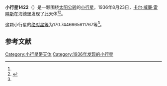 {{Infobox planet
| bgcolour = #FFFFC0
| name = 1422 Stromgrenia
| symbol = 
| image = 
| caption = 
| discovery = yes
| discovery_ref = 
| discoverer = [[卡尔·威廉·雷睦斯|卡尔·威廉·雷睦斯]]
| discovery_site = [[海德堡|海德堡]] 
| discovered = 1936年8月23日
| designations = yes
| mp_name = 
| named_after = 
| alt_names = 1936 QF/ 1933 WB
| mp_category = [[主带小行星|主带小行星]]
| orbit_ref = <ref name="a">[http://ssd.jpl.nasa.gov/sbdb.cgi?sstr=1422 1422 Stromgrenia] {{Wayback|url=http://ssd.jpl.nasa.gov/sbdb.cgi?sstr=1422 |date=20201118135804 }}，小行星數據庫瀏覽器（JPL Small-Body Database Browser）－[[美国国家航空航天局|美国国家航空航天局]]喷气推进实验室</ref>
| epoch = 2456400.5 (2013年4月18日更新)
| aphelion = {{convert|2.623192072220457|AU|km|3|abbr=on|lk=out}}
| perihelion = {{convert|1.872021092148674|AU|km|3|abbr=on}}
| semimajor = {{convert|2.247606582184565|AU|km|3|abbr=on}}
| eccentricity = 0.167104641
| period = 1230.775577 [[日|日]]<br />3.37[[儒略年|儒略年]]
| avg_speed = 
| inclination = 2.677134491839334
| asc_node = 201.6934731488253
| mean_anomaly = 
| arg_peri = 170.7446665611767
| satellites = 
| physical_characteristics = yes
| dimensions = 
| mass = 
| density = 
| surface_grav = 
| escape_velocity = 
| sidereal_day = 
| axial_tilt = 
| pole_ecliptic_lat = 
| pole_ecliptic_lon = 
| albedo = 
| temperatures= 
| temp_name1 = 
| mean_temp_1 = 
| max_temp_1 = 
| temp_name2 = 
| max_temp_2 = 
| spectral_type = 
| abs_magnitude = 170.7446665611767
}}

'''小行星1422'''（{{lang-en|1422 Stromgrenia}}）是一颗围绕[[太阳|太阳]][[公转|公转]]的[[小行星|小行星]]。1936年8月23日，[[卡尔·威廉·雷睦斯|卡尔·威廉·雷睦斯]]在海德堡发现了此天体<ref name="a" /><ref>{{cite news|title=小行星列表|url=http://cfa-www.harvard.edu/iau/lists/NumberedMPs.txt|accessdate=2013-07-08|newspaper=哈佛大学|archive-date=2008-05-17|archive-url=https://web.archive.org/web/20080517010638/http://cfa-www.harvard.edu/iau/lists/NumberedMPs.txt|dead-url=no}}</ref>。

这颗小行星的[[绝对星等|绝对星等]]为170.7446665611767等<ref name="a" />。

==参考文献==
{{reflist}}
{{Minor Planet Number|[[小行星1421|小行星1421]]|[[小行星1423|小行星1423]]}}

{{小天体}}

[[Category:小行星带天体|Category:小行星带天体]]
[[Category:1936年发现的小行星|Category:1936年发现的小行星]]

{{asteroid-stub}}